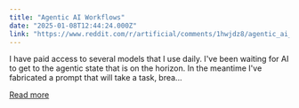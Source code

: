 ```yaml
---
title: "Agentic AI Workflows"
date: "2025-01-08T12:44:24.000Z"
link: "https://www.reddit.com/r/artificial/comments/1hwjdz8/agentic_ai_workflows/"
---
```


I have paid access to several models that I use daily. I've been waiting for AI to get to the agentic state that is on the horizon. In the meantime I've fabricated a prompt that will take a task, brea...

[Read more](https://www.reddit.com/r/artificial/comments/1hwjdz8/agentic_ai_workflows/)
